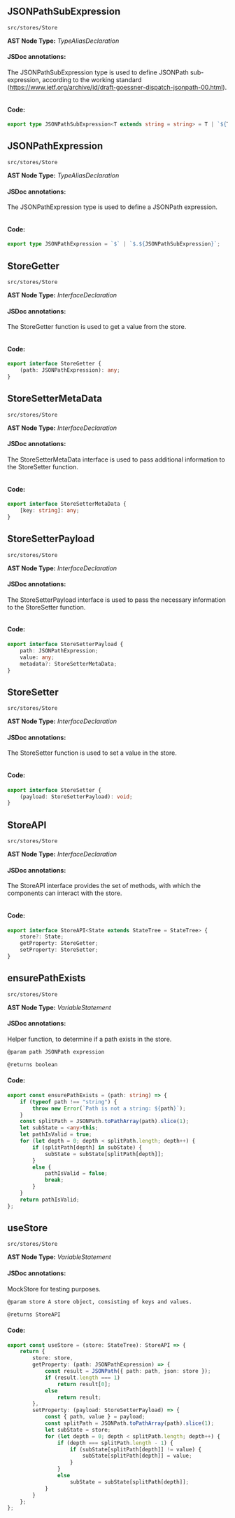 
<Meta title="src/stores/Store" />

## JSONPathSubExpression
`src/stores/Store`

**AST Node Type:** *TypeAliasDeclaration*

#### JSDoc annotations:

The JSONPathSubExpression type is used to define JSONPath sub-expression, according to the working standard (https://www.ietf.org/archive/id/draft-goessner-dispatch-jsonpath-00.html).

```bash

```

#### Code:

```ts
export type JSONPathSubExpression<T extends string = string> = T | `${T}.${T}` | `${T}..${T}` | `${T}[${T}]` | `${T}[*]` | `${T}[${T | "*" | ""}]` | `${T}[${T}:${T}:${T}]` | `${T}[?(${T})]` | `${T}(${T})` | `${T}(@${T})` | `${T}[${T},${T}]`;

```

## JSONPathExpression
`src/stores/Store`

**AST Node Type:** *TypeAliasDeclaration*

#### JSDoc annotations:

The JSONPathExpression type is used to define a JSONPath expression.

```bash

```

#### Code:

```ts
export type JSONPathExpression = `$` | `$.${JSONPathSubExpression}`;

```

## StoreGetter
`src/stores/Store`

**AST Node Type:** *InterfaceDeclaration*

#### JSDoc annotations:

The StoreGetter function is used to get a value from the store.

```bash

```

#### Code:

```ts
export interface StoreGetter {
    (path: JSONPathExpression): any;
}

```

## StoreSetterMetaData
`src/stores/Store`

**AST Node Type:** *InterfaceDeclaration*

#### JSDoc annotations:

The StoreSetterMetaData interface is used to pass additional information to the StoreSetter function.

```bash

```

#### Code:

```ts
export interface StoreSetterMetaData {
    [key: string]: any;
}

```

## StoreSetterPayload
`src/stores/Store`

**AST Node Type:** *InterfaceDeclaration*

#### JSDoc annotations:

The StoreSetterPayload interface is used to pass the necessary information to the StoreSetter function.

```bash

```

#### Code:

```ts
export interface StoreSetterPayload {
    path: JSONPathExpression;
    value: any;
    metadata?: StoreSetterMetaData;
}

```

## StoreSetter
`src/stores/Store`

**AST Node Type:** *InterfaceDeclaration*

#### JSDoc annotations:

The StoreSetter function is used to set a value in the store.

```bash

```

#### Code:

```ts
export interface StoreSetter {
    (payload: StoreSetterPayload): void;
}

```

## StoreAPI
`src/stores/Store`

**AST Node Type:** *InterfaceDeclaration*

#### JSDoc annotations:

The StoreAPI interface provides the set of methods, with which the components can interact with the store.

```bash

```

#### Code:

```ts
export interface StoreAPI<State extends StateTree = StateTree> {
    store?: State;
    getProperty: StoreGetter;
    setProperty: StoreSetter;
}

```

## ensurePathExists
`src/stores/Store`

**AST Node Type:** *VariableStatement*

#### JSDoc annotations:

Helper function, to determine if a path exists in the store.

```bash
@param path JSONPath expression

@returns boolean
```

#### Code:

```ts
export const ensurePathExists = (path: string) => {
    if (typeof path !== "string") {
        throw new Error(`Path is not a string: ${path}`);
    }
    const splitPath = JSONPath.toPathArray(path).slice(1);
    let subState = <any>this;
    let pathIsValid = true;
    for (let depth = 0; depth < splitPath.length; depth++) {
        if (splitPath[depth] in subState) {
            subState = subState[splitPath[depth]];
        }
        else {
            pathIsValid = false;
            break;
        }
    }
    return pathIsValid;
};

```

## useStore
`src/stores/Store`

**AST Node Type:** *VariableStatement*

#### JSDoc annotations:

MockStore for testing purposes.

```bash
@param store A store object, consisting of keys and values.

@returns StoreAPI
```

#### Code:

```ts
export const useStore = (store: StateTree): StoreAPI => {
    return {
        store: store,
        getProperty: (path: JSONPathExpression) => {
            const result = JSONPath({ path: path, json: store });
            if (result.length === 1)
                return result[0];
            else
                return result;
        },
        setProperty: (payload: StoreSetterPayload) => {
            const { path, value } = payload;
            const splitPath = JSONPath.toPathArray(path).slice(1);
            let subState = store;
            for (let depth = 0; depth < splitPath.length; depth++) {
                if (depth === splitPath.length - 1) {
                    if (subState[splitPath[depth]] != value) {
                        subState[splitPath[depth]] = value;
                    }
                }
                else
                    subState = subState[splitPath[depth]];
            }
        }
    };
};

```

